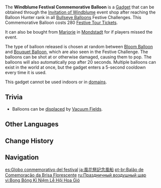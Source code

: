 {{Item Infobox
|title        = Windblume Festival Commemora&shy;tive Balloon
|id           = 220024
|type         = Gadgets
|invCategory  = Gadgets
|quality      = 4
|description  = Use this to release a balloon that can be popped. Balloons have special significance in [[Mondstadt|the land of the wind]], for they represent the freedom to drift with the wind. Of course, air pressure will destroy balloons once they've reached a certain height.
|source1      = [[Invitation of Windblume]] Event Shop
|source2      = Sold by [[Marjorie]]
|event        = Invitation of Windblume
|effect       = Releases a single balloon every time it is used. It has a cooldown of 5 seconds.
|reusable     = Yes
|usage        = Quick Use
|memento      = Yes
}}
The '''Windblume Festival Commemorative Balloon''' is a [[Gadget]] that can be obtained through the [[Invitation of Windblume]] event shop after reaching the Balloon Hunter rank in all [[Bullseye Balloons]] Festive Challenges. This Commemorative Balloon costs 280 [[Festive Tour Ticket]]s.

It can also be bought from [[Marjorie]] in [[Mondstadt]] for {{Item|Mora|20|x=150,000}} if players missed the event.

The type of balloon released is chosen at random between [[Bloom Balloon]] and [[Bouquet Balloon]], which are also seen in the Festive Challenge. The balloons can be shot at or otherwise damaged, causing them to pop. The balloons will also automatically pop after 20 seconds.  Multiple balloons can exist in the world at once, but the gadget enters a 5-second cooldown every time it is used.

This gadget cannot be used indoors or in [[domains]].

==Trivia==
*Balloons can be [[displacement|displaced]] by [[Vacuum Field]]s.

==Other Languages==
{{Other Languages
|en      = Windblume Festival Commemorative Balloon
|zhs     = 风花节纪念气球
|zhs_rm  = Fēnghuā-jié Jìniàn Qìqiú
|zht     = 風花節紀念氣球
|zht_rm  = Fēnghuā-jié Jìniàn Qìqiú
|zh_tl   = Wind-Flower Festival Commemorative Balloon
|ja      = 風花祭記念風船
|ja_rm   = Windoburuumu-sai Kinen Fuusen
|ja_tl   = Windblume Festival Commemorative Balloon
|ko      = 윈드블룸 축제 기념풍선
|ko_rm   = Windeubeullum Chukje Ginyeompungseon
|ko_tl   = Windblume Festival Commemorative Balloon
|es      = Globo conmemorativo del festival
|es_tl   = 
|fr      = Ballon souvenir de la Fête des alizées
|fr_tl   = {{Lex|Windblume|fr}} Festival Souvenir Balloon
|ru      = Праздничный воздушный шар
|ru_tl   = Festive Air Balloon
|th      = Windblume Festival Commemorative Balloon
|vi      = Bong Bóng Kỉ Niệm Lễ Hội Hoa Gió
|vi_tl   = 
|de      = Ballon zum Gedenken des Windblumenfests
|de_tl   = Balloon to the Commemoration of the Windblume Festival
|id      = Windblume Festival Commemorative Balloon
|pt      = Balão de Comemoração do Festival da Brisa Florescente
|pt_tl   = 
|tr      = Rüzgarçiçeği Festivali Hatıra Balonu
|tr_tl   = 
|it      = Pallone commemorativo del Festival del Florvento
|it_tl   = 
}}

==Change History==
{{Change History|1.4}}

==Navigation==
{{Gadget Navbox}}

[[es:Globo conmemorativo del festival]]
[[ja:風花祭記念風船]]
[[pt-br:Balão de Comemoração da Brisa Florescente]]
[[ru:Праздничный воздушный шар]]
[[vi:Bong Bóng Kỉ Niệm Lễ Hội Hoa Gió]]